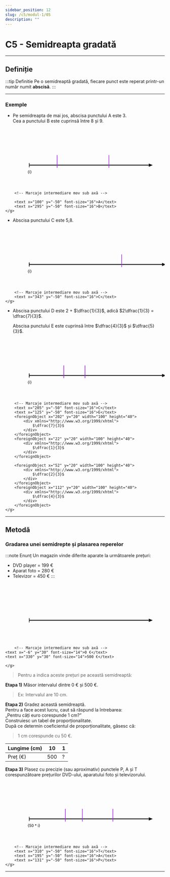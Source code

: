 ```yaml
---
sidebar_position: 12
slug: /c5/modul-1/05
description: ""
---
```


# C5 - Semidreapta gradată

---

## Definiție
:::tip Definitie
Pe o semidreaptă gradată, fiecare punct este reperat printr-un număr numit **abscisă**.
:::

---

### Exemple

- Pe semidreapta de mai jos, abscisa punctului A este 3.  
  Cea a punctului B este cuprinsă între 8 și 9.

<svg xmlns="http://www.w3.org/2000/svg" width="600" height="220" viewBox="0 0 600 220" role="img" aria-label="Dreaptă numerică cu sărituri 3 și zecimi până la 13,6">
  <!-- Axa principală -->
  <g transform="translate(90,140)">
    <line x1="0" y1="0" x2="450" y2="0" stroke="#111" stroke-width="3"/>
    <line x1="105" y1="-38" x2="105" y2="10" stroke="#9d20e6ff" stroke-width="2"/>
    <line x1="300" y1="-38" x2="300" y2="10" stroke="#9d20e6ff" stroke-width="2"/>
    <path d="M450,-6 L450,6 L465,0 Z" fill="#111"/>
    <!-- Repere 0–14 -->
    {Array.from({length:13}).map((_,i)=>(
      <g key={i} transform={`translate(${i*35},0)`}>
        <line x1="0" y1="-8" x2="0" y2="8" stroke="#111" stroke-width="2"/>
        <text x="-6" y="30" font-size="14">{i}</text>
      </g>
    ))}

        <!-- Marcaje intermediare mov sub axă -->

        <text x="100" y="-50" font-size="16">A</text>
        <text x="295" y="-50" font-size="16">B</text>
    </g>

</svg>


- Abscisa punctului C este 5,8.

<svg xmlns="http://www.w3.org/2000/svg" width="600" height="220" viewBox="0 0 600 220" role="img" aria-label="Dreaptă numerică cu sărituri 3 și zecimi până la 13,6">
  <!-- Axa principală -->
  <g transform="translate(90,140)">
    <line x1="0" y1="0" x2="600" y2="0" stroke="#111" stroke-width="3"/>
    <line x1="348" y1="-38" x2="348" y2="10" stroke="#9d20e6ff" stroke-width="2"/>
    <path d="M500,-6 L500,6 L515,0 Z" fill="#111"/>
    <!-- Repere 0–14 -->
    {Array.from({length:13}).map((_,i)=>(
      <g key={i} transform={`translate(${i*60},0)`}>
        <line x1="0" y1="-8" x2="0" y2="8" stroke="#111" stroke-width="2"/>
        <text x="-6" y="30" font-size="14">{i}</text>
      </g>
    ))}
    {Array.from({length:80}).map((_,i)=>(
      <g key={i} transform={`translate(${i*6},0)`}>
        <line x1="0" y1="-6" x2="0" y2="6" stroke="#111" stroke-width="2"/>
      </g>
    ))}

        <!-- Marcaje intermediare mov sub axă -->
        <text x="343" y="-50" font-size="16">C</text>
    </g>

</svg>

- Abscisa punctului D este 2 + $\dfrac{1}{3}$, adică $2\dfrac{1}{3} = \dfrac{7}{3}$.  

    Abscisa punctului E este cuprinsă între $\dfrac{4}{3}$ și $\dfrac{5}{3}$.

<svg xmlns="http://www.w3.org/2000/svg" width="600" height="220" viewBox="0 0 600 220" role="img" aria-label="Dreaptă numerică cu sărituri 3 și zecimi până la 13,6">
  <!-- Axa principală -->
  <g transform="translate(90,140)">
    <line x1="0" y1="0" x2="600" y2="0" stroke="#111" stroke-width="3"/>
    <line x1="210" y1="-38" x2="210" y2="10" stroke="#9d20e6ff" stroke-width="2"/>
    <line x1="130" y1="-38" x2="130" y2="10" stroke="#9d20e6ff" stroke-width="2"/>
    <path d="M500,-6 L500,6 L515,0 Z" fill="#111"/>
    <!-- Repere 0–14 -->
    {Array.from({length:6}).map((_,i)=>(
      <g key={i} transform={`translate(${i*90},0)`}>
        <line x1="0" y1="-8" x2="0" y2="8" stroke="#111" stroke-width="2"/>
        <text x="-6" y="30" font-size="14">{i}</text>
      </g>
    ))}
    {Array.from({length:15}).map((_,i)=>(
      <g key={i} transform={`translate(${i*30},0)`}>
        <line x1="0" y1="-6" x2="0" y2="6" stroke="#111" stroke-width="2"/>
      </g>
    ))}

        <!-- Marcaje intermediare mov sub axă -->
        <text x="205" y="-50" font-size="16">C</text>
        <text x="125" y="-50" font-size="16">E</text>
        <foreignObject x="202" y="20" width="100" height="40">
            <div xmlns="http://www.w3.org/1999/xhtml">
                $\dfrac{7}{3}$
            </div>
        </foreignObject>
        <foreignObject x="22" y="20" width="100" height="40">
            <div xmlns="http://www.w3.org/1999/xhtml">
                $\dfrac{1}{3}$
            </div>
        </foreignObject>

        <foreignObject x="52" y="20" width="100" height="40">
            <div xmlns="http://www.w3.org/1999/xhtml">
                $\dfrac{2}{3}$
            </div>
        </foreignObject>
        <foreignObject x="112" y="20" width="100" height="40">
            <div xmlns="http://www.w3.org/1999/xhtml">
                $\dfrac{4}{3}$
            </div>
        </foreignObject>
    </g>

</svg>

---

## Metodă

### Gradarea unei semidrepte și plasarea reperelor

:::note Enunț
Un magazin vinde diferite aparate la următoarele prețuri:
- DVD player = 199 €
- Aparat foto = 280 €
- Televizor = 450 €
:::

<svg xmlns="http://www.w3.org/2000/svg" width="600" height="220" viewBox="0 0 600 220" role="img" aria-label="Dreaptă numerică cu sărituri 3 și zecimi până la 13,6">
  <!-- Axa principală -->
  <g transform="translate(90,140)">
    <line x1="0" y1="0" x2="450" y2="0" stroke="#111" stroke-width="3"/>
    <path d="M450,-6 L450,6 L465,0 Z" fill="#111"/>
    <!-- Repere 0–14 -->
    {Array.from({length:2}).map((_,i)=>(
      <g key={i} transform={`translate(${i*350},0)`}>
        <line x1="0" y1="-8" x2="0" y2="8" stroke="#111" stroke-width="2"/>
      </g>
    ))}

        <!-- Marcaje intermediare mov sub axă -->
    <text x="-6" y="30" font-size="14">0 €</text>
    <text x="330" y="30" font-size="14">500 €</text>

    </g>

</svg>

> Pentru a indica aceste prețuri pe această semidreaptă:

**Etapa 1)** Măsor intervalul dintre 0 € și 500 €.
>Ex: Intervalul are 10 cm.

**Etapa 2)** Gradez această semidreaptă.  
   Pentru a face acest lucru, caut să răspund la întrebarea:  
   „Pentru câți euro corespunde 1 cm?”  
   Construiesc un tabel de proporționalitate.  
   După ce determin coeficientul de proporționalitate, găsesc că:  
   > 1 cm corespunde cu 50 €.

   | Lungime (cm) | 10 | 1 |
   |--------------|----|---|
   | Preț (€)     |500 | ? |

**Etapa 3)** Plasez cu precizie (sau aproximativ) punctele P, A și T corespunzătoare prețurilor DVD-ului, aparatului foto și televizorului.

<svg xmlns="http://www.w3.org/2000/svg" width="600" height="220" viewBox="0 0 600 220" role="img" aria-label="Dreaptă numerică cu sărituri 3 și zecimi până la 13,6">
  <!-- Axa principală -->
  <g transform="translate(90,140)">
    <line x1="0" y1="0" x2="450" y2="0" stroke="#111" stroke-width="3"/>
    <line x1="315" y1="-38" x2="315" y2="10" stroke="#9d20e6ff" stroke-width="2"/>
    <line x1="200" y1="-38" x2="200" y2="10" stroke="#9d20e6ff" stroke-width="2"/>
    <line x1="136" y1="-38" x2="136" y2="10" stroke="#9d20e6ff" stroke-width="2"/>
    <path d="M450,-6 L450,6 L465,0 Z" fill="#111"/>
    <!-- Repere 0–14 -->
    {Array.from({length:11}).map((_,i)=>(
      <g key={i} transform={`translate(${i*35},0)`}>
        <line x1="0" y1="-8" x2="0" y2="8" stroke="#111" stroke-width="2"/>
        <text x="-6" y="30" font-size="14">{50 * i}</text>
      </g>
    ))}

        <!-- Marcaje intermediare mov sub axă -->
        <text x="310" y="-50" font-size="16">T</text>
        <text x="195" y="-50" font-size="16">A</text>
        <text x="131" y="-50" font-size="16">P</text>
    </g>

</svg>

---
